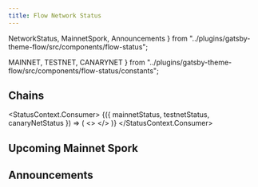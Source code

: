 ```yaml
---
title: Flow Network Status
---
```


  NetworkStatus,
  MainnetSpork,
  Announcements
} from "../plugins/gatsby-theme-flow/src/components/flow-status";


  MAINNET,
  TESTNET,
  CANARYNET
} from "../plugins/gatsby-theme-flow/src/components/flow-status/constants";

## Chains

<StatusContext.Consumer>
  {({ mainnetStatus, testnetStatus, canaryNetStatus }) => (
    <>
      <NetworkStatus
        status={mainnetStatus}
        networkName={MAINNET}
        networkVersion="14"
        versionUrl=""
        nextSporkDate="December 8, 2021"
      />
      <NetworkStatus
        status={testnetStatus}
        networkName={TESTNET}
        networkVersion="30"
        versionUrl=""
        nextSporkDate="December 7, 2021"
      />
      <NetworkStatus
      status={canaryNetStatus}
        networkName={CANARYNET}
        networkVersion="8"
        versionUrl=""
        nextSporkDate="December 1, 2021"
      />
    </>
  )}
</StatusContext.Consumer>

## Upcoming Mainnet Spork

<MainnetSpork />

## Announcements

<Announcements />
